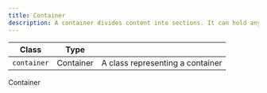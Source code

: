 ```yaml
---
title: Container
description: A container divides content into sections. It can hold any kind of content and used for grouping content and creating scannable interfaces.
---
```


| Class            | Type          |                                                 |
| ---------------- | ------------- | ----------------------------------------------- |
| `container`      | Container     | A class representing a container                |

<Preview>
  <div
    class="container"
    style="border: 1px solid hsl(var(--color-neutral-100)); border-radius: var(--border-radius-small);"
  >
    Container
  </div>
</Preview>
